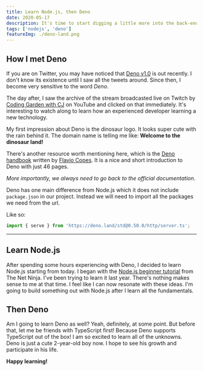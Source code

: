 ---
title: Learn Node.js, then Deno
date: 2020-05-17
description: It's time to start digging a little more into the back-end world.
tags: ['nodejs', 'deno']
featureImg: ./deno-land.png
---

## How I met Deno

If you are on Twitter, you may have noticed that [Deno v1.0](https://deno.land/v1) is out recently. I don't know its existence until I saw all the tweets around. Since then, I become very sensitive to the word _Deno_.

The day after, I saw the archive of the stream broadcasted live on Twitch by [Coding Garden with CJ](https://www.youtube.com/watch?v=67N2yXN_b_E&t=2666s&ab_channel=CodingGardenwithCJ) on YouTube and clicked on that immediately. It's interesting to watch along to learn how an experienced developer learning a new technology.

My first impression about Deno is the dinosaur logo. It looks super cute with the rain behind it. The domain name is telling me like: **Welcome to the dinosaur land!**

There's another resource worth mentioning here, which is the [Deno handbook](https://flaviocopes.com/deno/) written by [Flavio Copes](https://flaviocopes.com/). It is a nice and short introduction to Deno with just 46 pages.

_More importantly, we always need to go back to the official documentation_.

Deno has one main difference from Node.js which it does not include `package.json` in our project. Instead we will need to import all the packages we need from the url.

Like so:

```javascript
import { serve } from 'https://deno.land/std@0.50.0/http/server.ts';
```

---

## Learn Node.js

After spending some hours experiencing with Deno, I decided to learn Node.js starting from today. I began with the [Node.js beginner tutorial](https://www.youtube.com/watch?v=w-7RQ46RgxU&list=PL4cUxeGkcC9gcy9lrvMJ75z9maRw4byYp) from The Net Ninja. I've been trying to learn it last year. There's nothing makes sense to me at that time. I feel like I can now resonate with these ideas. I'm going to build something out with Node.js after I learn all the fundamentals.

## Then Deno

Am I going to learn Deno as well? Yeah, definitely, at some point. But before that, let me be friends with TypeScript first! Because Deno supports TypeScript out of the box! I am so excited to learn all of the unknowns. Deno is just a cute 2-year-old boy now. I hope to see his growth and participate in his life.

**Happy learning!**
